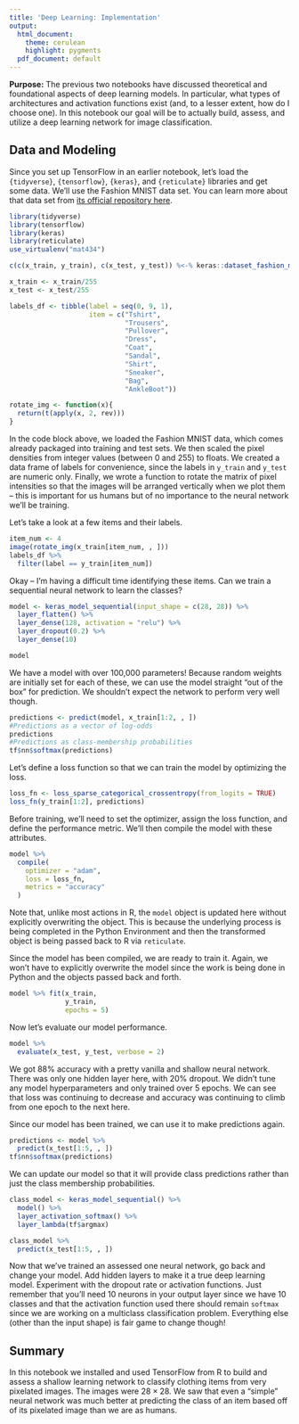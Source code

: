 ```yaml
---
title: 'Deep Learning: Implementation'
output:
  html_document:
    theme: cerulean
    highlight: pygments
  pdf_document: default
---
```


**Purpose:** The previous two notebooks have discussed theoretical and foundational aspects of deep learning models. In particular, what types of architectures and activation functions exist (and, to a lesser extent, how do I choose one). In this notebook our goal will be to actually build, assess, and utilize a deep learning network for image classification.

## Data and Modeling

Since you set up TensorFlow in an earlier notebook, let's load the `{tidyverse}`, `{tensorflow}`, `{keras}`, and `{reticulate}` libraries and get some data. We'll use the Fashion MNIST data set. You can learn more about that data set from [its official repository here](https://github.com/zalandoresearch/fashion-mnist).

```r
library(tidyverse)
library(tensorflow)
library(keras)
library(reticulate)
use_virtualenv("mat434")

c(c(x_train, y_train), c(x_test, y_test)) %<-% keras::dataset_fashion_mnist()

x_train <- x_train/255
x_test <- x_test/255

labels_df <- tibble(label = seq(0, 9, 1),
                    item = c("Tshirt",
                             "Trousers",
                             "Pullover",
                             "Dress",
                             "Coat",
                             "Sandal",
                             "Shirt",
                             "Sneaker",
                             "Bag",
                             "AnkleBoot"))

rotate_img <- function(x){
  return(t(apply(x, 2, rev)))
}
```

In the code block above, we loaded the Fashion MNIST data, which comes already packaged into training and test sets. We then scaled the pixel densities from integer values (between 0 and 255) to floats. We created a data frame of labels for convenience, since the labels in `y_train` and `y_test` are numeric only. Finally, we wrote a function to rotate the matrix of pixel intensities so that the images will be arranged vertically when we plot them -- this is important for us humans but of no importance to the neural network we'll be training. 

Let's take a look at a few items and their labels.

```r
item_num <- 4
image(rotate_img(x_train[item_num, , ]))
labels_df %>%
  filter(label == y_train[item_num])
```

Okay -- I'm having a difficult time identifying these items. Can we train a sequential neural network to learn the classes?

```r
model <- keras_model_sequential(input_shape = c(28, 28)) %>%
  layer_flatten() %>%
  layer_dense(128, activation = "relu") %>%
  layer_dropout(0.2) %>%
  layer_dense(10)

model
```

We have a model with over 100,000 parameters! Because random weights are initially set for each of these, we can use the model straight "out of the box" for prediction. We shouldn't expect the network to perform very well though.

```r
predictions <- predict(model, x_train[1:2, , ])
#Predictions as a vector of log-odds
predictions
#Predictions as class-membership probabilities
tf$nn$softmax(predictions)
```

Let's define a loss function so that we can train the model by optimizing the loss.

```r
loss_fn <- loss_sparse_categorical_crossentropy(from_logits = TRUE)
loss_fn(y_train[1:2], predictions)
```

Before training, we'll need to set the optimizer, assign the loss function, and define the performance metric. We'll then compile the model with these attributes.

```r
model %>%
  compile(
    optimizer = "adam",
    loss = loss_fn,
    metrics = "accuracy"
  )
```

Note that, unlike most actions in R, the `model` object is updated here without explicitly overwriting the object. This is because the underlying process is being completed in the Python Environment and then the transformed object is being passed back to R via `reticulate`.

Since the model has been compiled, we are ready to train it. Again, we won't have to explicitly overwrite the model since the work is being done in Python and the objects passed back and forth.

```r
model %>% fit(x_train, 
              y_train, 
              epochs = 5)
```

Now let's evaluate our model performance.

```r
model %>%
  evaluate(x_test, y_test, verbose = 2)
```

We got 88% accuracy with a pretty vanilla and shallow neural network. There was only one hidden layer here, with 20% dropout. We didn't tune any model hyperparameters and only trained over 5 epochs. We can see that loss was continuing to decrease and accuracy was continuing to climb from one epoch to the next here.

Since our model has been trained, we can use it to make predictions again.

```r
predictions <- model %>%
  predict(x_test[1:5, , ])
tf$nn$softmax(predictions)
```

We can update our model so that it will provide class predictions rather than just the class membership probabilities.

```r
class_model <- keras_model_sequential() %>%
  model() %>%
  layer_activation_softmax() %>%
  layer_lambda(tf$argmax)

class_model %>%
  predict(x_test[1:5, , ])
```

Now that we've trained an assessed one neural network, go back and change your model. Add hidden layers to make it a true deep learning model. Experiment with the dropout rate or activation functions. Just remember that you'll need 10 neurons in your output layer since we have 10 classes and that the activation function used there should remain `softmax` since we are working on a multiclass classification problem. Everything else (other than the input shape) is fair game to change though!

## Summary

In this notebook we installed and used TensorFlow from R to build and assess a shallow learning network to classify clothing items from very pixelated images. The images were $28\times 28$. We saw that even a "simple" neural network was much better at predicting the class of an item based off of its pixelated image than we are as humans.